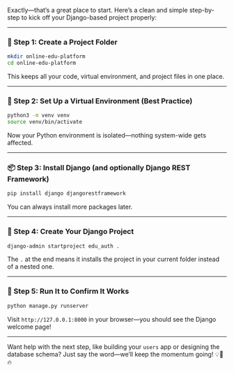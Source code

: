 Exactly—that's a great place to start. Here’s a clean and simple step-by-step to kick off your Django-based project properly:

---

### 📁 Step 1: Create a Project Folder
```bash
mkdir online-edu-platform
cd online-edu-platform
```

This keeps all your code, virtual environment, and project files in one place.

---

### 🐍 Step 2: Set Up a Virtual Environment (Best Practice)
```bash
python3 -m venv venv
source venv/bin/activate
```

Now your Python environment is isolated—nothing system-wide gets affected.

---

### 📦 Step 3: Install Django (and optionally Django REST Framework)
```bash
pip install django djangorestframework
```

You can always install more packages later.

---

### 🚀 Step 4: Create Your Django Project
```bash
django-admin startproject edu_auth .
```

The `.` at the end means it installs the project in your current folder instead of a nested one.

---

### 🧪 Step 5: Run It to Confirm It Works
```bash
python manage.py runserver
```

Visit `http://127.0.0.1:8000` in your browser—you should see the Django welcome page!

---

Want help with the next step, like building your `users` app or designing the database schema? Just say the word—we’ll keep the momentum going! 💡🧱🔥